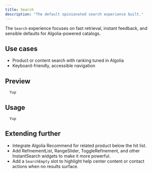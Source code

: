 ```yaml
---
title: Search
description: "The default opinionated search experience built."
---
```


The `Search` experience focuses on fast retrieval, instant feedback, and sensible defaults for Algolia-powered catalogs.

## Use cases

- Product or content search with ranking tuned in Algolia
- Keyboard-friendly, accessible navigation

## Preview

```tsx
  Yup
```

## Usage

```tsx
  Yup
```



## Extending further

- Integrate Algolia Recommend for related product below the hit list.
- Add RefinementList, RangeSlider, ToggleRefinement, and other InstantSearch widgets to make it more powerful.
- Add a `SearchEmpty` slot to highlight help center content or contact actions when no results surface.